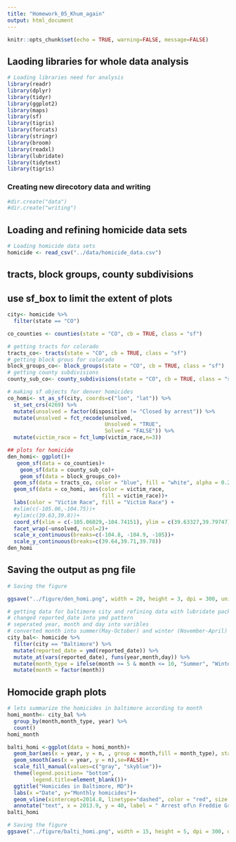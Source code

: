 ```yaml
---
title: "Homework_05_Khum_again"
output: html_document
---
```


```r
knitr::opts_chunk$set(echo = TRUE, warning=FALSE, message=FALSE)
```

## Laoding libraries for whole data analysis

```r
# Loading libraries need for analysis
library(readr)
library(dplyr)
library(tidyr)
library(ggplot2)
library(maps)
library(sf)
library(tigris)
library(forcats)
library(stringr)
library(broom)
library(readxl)
library(lubridate)
library(tidytext)
library(tigris)

```

### Creating new direcotory data and writing

```r
#dir.create("data")
#dir.create("writing")
```

## Loading and refining homicide data sets

```r
# Loading homicide data sets
homicide <- read_csv("../data/homicide_data.csv")
```

## tracts, block groups, county subdivisions
## use sf_box to limit the extent of plots
```r
city<- homicide %>%
  filter(state == "CO")

co_counties <- counties(state = "CO", cb = TRUE, class = "sf")

# getting tracts for colorado
tracts_co<- tracts(state = "CO", cb = TRUE, class = "sf")
# getting block grous for colorado
block_groups_co<- block_groups(state = "CO", cb = TRUE, class = "sf")
# getting county subdivisions
county_sub_co<- county_subdivisions(state = "CO", cb = TRUE, class = "sf")

# making sf objects for denver homicides
co_homi<- st_as_sf(city, coords=c("lon", "lat")) %>%
  st_set_crs(4269) %>%
  mutate(unsolved = factor(disposition != "Closed by arrest")) %>%
  mutate(unsolved = fct_recode(unsolved,
                               Unsolved = "TRUE",
                               Solved = "FALSE")) %>%
  mutate(victim_race = fct_lump(victim_race,n=3))

## plots for homicide
den_homi<- ggplot()+
   geom_sf(data = co_counties)+
    geom_sf(data = county_sub_co)+
    geom_sf(data = block_groups_co)+
  geom_sf(data = tracts_co, color = "blue", fill = "white", alpha = 0.2)+
  geom_sf(data = co_homi, aes(color = victim_race,
                              fill = victim_race))+
  labs(color = "Victim Race", fill = "Victim Race") + 
  #xlim(c(-105.06,-104.75))+
  #ylim(c(39.63,39.8))+
  coord_sf(xlim = c(-105.06029,-104.74151), ylim = c(39.63327,39.79747), expand = FALSE)+
  facet_wrap(~unsolved, ncol=2)+
  scale_x_continuous(breaks=c(-104.8, -104.9, -105))+
  scale_y_continuous(breaks=c(39.64,39.71,39.78))
den_homi

```

## Saving the output as png file

```r
# Saving the figure

ggsave("../figure/den_homi.png", width = 20, height = 3, dpi = 300, units = c("in"))

```

```r
# getting data for baltimore city and refining data with lubridate packages
# changed reported_date into ymd pattern
# seperated year, month and day into varibles
# converted month into summer(May-October) and winter (November-April)
city_bal<- homicide %>%
  filter(city == "Baltimore") %>%
  mutate(reported_date = ymd(reported_date)) %>%
  mutate_at(vars(reported_date), funs(year,month,day)) %>%
  mutate(month_type = ifelse(month >= 5 & month <= 10, "Summer", "Winter")) %>%
  mutate(month = factor(month))

```

## Homocide graph plots

```r
# lets summarize the homicides in baltimore according to month
homi_month<- city_bal %>%
  group_by(month,month_type, year) %>%
  count()
homi_month

balti_homi <-ggplot(data = homi_month)+
  geom_bar(aes(x = year, y = n, , group = month,fill = month_type), stat = "identity", position = "dodge")+
  geom_smooth(aes(x = year, y = n),se=FALSE)+
  scale_fill_manual(values=c("gray", "skyblue"))+
  theme(legend.position= "bottom",
        legend.title=element_blank())+
  ggtitle("Homicides in Baltimore, MD")+
  labs(x ="Date", y="Monthly homicides")+
  geom_vline(xintercept=2014.8, linetype="dashed", color = "red", size = 1.5)+
  annotate("text", x = 2013.9, y = 40, label = " Arrest of\n Freddie Gray")
balti_homi

```

```r
# Saving the figure
ggsave("../figure/balti_homi.png", width = 15, height = 5, dpi = 300, units = c("in"))
```

